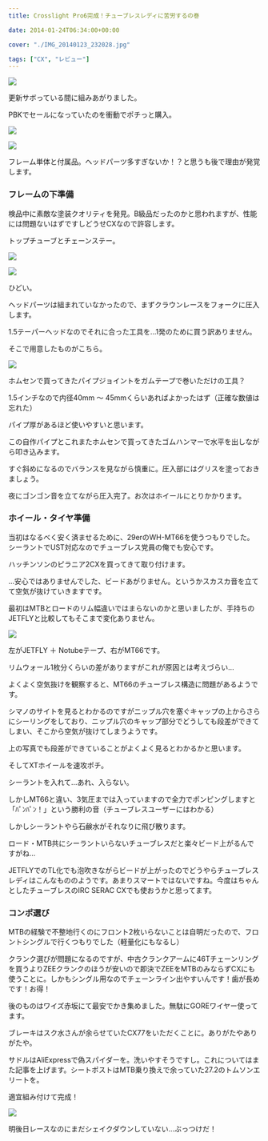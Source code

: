 ---
title: Crosslight Pro6完成！チューブレスレディに苦労するの巻

date: 2014-01-24T06:34:00+00:00

cover: "./IMG_20140123_232028.jpg"

tags: ["CX", "レビュー"]
---

![ ](./IMG_20140123_232028.jpg)

更新サボっている間に組みあがりました。

PBKでセールになっていたのを衝動でポチっと購入。

![ ](./IMG_20140110_231831.jpg)

![ ](./IMG_20140110_231909.jpg)

フレーム単体と付属品。ヘッドパーツ多すぎないか！？と思うも後で理由が発覚します。

### フレームの下準備

検品中に素敵な塗装クオリティを発見。B級品だったのかと思われますが、性能には問題ないはずですしどうせCXなので許容します。

トップチューブとチェーンステー。

![ ](./IMG_20140110_234237.jpg)

![ ](./IMG_20140110_234313.jpg)

ひどい。

ヘッドパーツは組まれていなかったので、まずクラウンレースをフォークに圧入します。

1.5テーパーヘッドなのでそれに合った工具を…1発のために買う訳ありません。

そこで用意したものがこちら。

![ ](./IMG_20140111_191109.jpg)

ホムセンで買ってきたパイプジョイントをガムテープで巻いただけの工具？

1.5インチなので内径40mm ～ 45mmくらいあればよかったはず（正確な数値は忘れた）

パイプ厚があるほど使いやすいと思います。

この自作パイプとこれまたホムセンで買ってきたゴムハンマーで水平を出しながら叩き込みます。

すぐ斜めになるのでバランスを見ながら慎重に。圧入部にはグリスを塗っておきましょう。

夜にゴンゴン音を立てながら圧入完了。お次はホイールにとりかかります。

### ホイール・タイヤ準備

当初はなるべく安く済ませるために、29erのWH-MT66を使うつもりでした。シーラントでUST対応なのでチューブレス党員の俺でも安心です。

ハッチンソンのピラニア2CXを買ってきて取り付けます。

…安心ではありませんでした、ビードあがりません。というかスカスカ音を立てて空気が抜けていきますです。

最初はMTBとロードのリム幅違いではまらないのかと思いましたが、手持ちのJETFLYと比較してもそこまで変化ありません。

![ ](./IMG_20140113_183454.jpg)

左がJETFLY ＋ Notubeテープ、右がMT66です。

リムウォール1枚分くらいの差がありますがこれが原因とは考えづらい…

よくよく空気抜けを観察すると、MT66のチューブレス構造に問題があるようです。

シマノのサイトを見るとわかるのですがニップル穴を塞ぐキャップの上からさらにシーリングをしており、ニップル穴のキャップ部分でどうしても段差ができてしまい、そこから空気が抜けてしまうようです。

上の写真でも段差ができていることがよくよく見るとわかるかと思います。

そしてXTホイールを速攻ポチ。

シーラントを入れて…あれ、入らない。

しかしMT66と違い、3気圧までは入っていますので全力でポンピングしますと「ﾊﾟﾝﾊﾟﾝ！」という勝利の音（チューブレスユーザーにはわかる）

しかしシーラントやら石鹸水がそれなりに飛び散ります。

ロード・MTB共にシーラントいらないチューブレスだと楽々ビード上がるんですがね…

JETFLYでのTL化でも泡吹きながらビードが上がったのでどうやらチューブレスレディはこんなもののようです。あまりスマートではないですね。今度はちゃんとしたチューブレスのIRC SERAC CXでも使おうかと思ってます。

### コンポ選び

MTBの経験で不整地行くのにフロント2枚いらないことは自明だったので、フロントシングルで行くつもりでした（軽量化にもなるし）

クランク選びが問題になるのですが、中古クランクアームに46Tチェーンリングを買うよりZEEクランクのほうが安いので即決でZEEをMTBのみならずCXにも使うことに。しかもシングル用なのでチェーンライン出やすいんです！歯が長めです！お得！

後のものはワイズ赤坂にて最安でかき集めました。無駄にGOREワイヤー使ってます。

ブレーキはスク水さんが余らせていたCX77をいただくことに。ありがたやありがたや。

サドルはAliExpressで偽スパイダーを。洗いやすそうですし。これについてはまた記事を上げます。シートポストはMTB乗り換えで余っていた27.2のトムソンエリートを。

適宜組み付けて完成！

![ ](./IMG_20140123_232028.jpg)

明後日レースなのにまだシェイクダウンしていない…ぶっつけだ！
